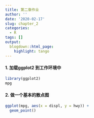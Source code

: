 ```yaml
---
title: 第二章作业
author: ''
date: '2020-02-17'
slug: chapter_2
categories:
  - R
tags: []
output:
  blogdown::html_page:
    highlight: tango
---
```




#### 1. 加载ggplot2 到工作环境中
```R
library(ggplot2)
mpg
```





#### 2. 做一个基本的散点图
```R
ggplot(mpg, aes(x = displ, y = hwy)) + 
  geom_point()
```